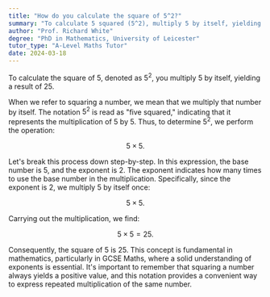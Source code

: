 ```yaml
---
title: "How do you calculate the square of 5^2?"
summary: "To calculate 5 squared (5^2), multiply 5 by itself, yielding a result of 25."
author: "Prof. Richard White"
degree: "PhD in Mathematics, University of Leicester"
tutor_type: "A-Level Maths Tutor"
date: 2024-03-18
---
```


To calculate the square of $5$, denoted as $5^2$, you multiply $5$ by itself, yielding a result of $25$.

When we refer to squaring a number, we mean that we multiply that number by itself. The notation $5^2$ is read as "five squared," indicating that it represents the multiplication of $5$ by $5$. Thus, to determine $5^2$, we perform the operation:

$$
5 \times 5.
$$

Let's break this process down step-by-step. In this expression, the base number is $5$, and the exponent is $2$. The exponent indicates how many times to use the base number in the multiplication. Specifically, since the exponent is $2$, we multiply $5$ by itself once:

$$
5 \times 5.
$$

Carrying out the multiplication, we find:

$$
5 \times 5 = 25.
$$

Consequently, the square of $5$ is $25$. This concept is fundamental in mathematics, particularly in GCSE Maths, where a solid understanding of exponents is essential. It's important to remember that squaring a number always yields a positive value, and this notation provides a convenient way to express repeated multiplication of the same number.
    